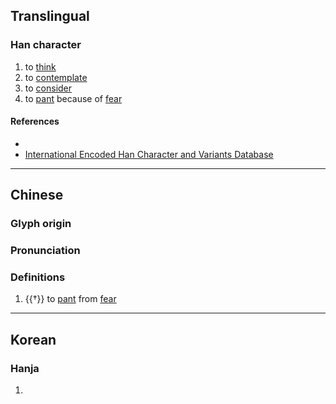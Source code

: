 {{also|㤲}}
{{character info}}
==Translingual==

===Han character===
{{Han char|rn=61|rad=心|as=07|sn=10|four=|canj=PKOO|ids=⿰忄夾}}

# to [[think]]
# to [[contemplate]]
# to [[consider]]
# to [[pant]] because of [[fear]]

====References====
* {{Han ref|kx=0387.080|dkj=10650|dj=0719.200|hdz=42303.080|uh=608F|ud=24719}}
* [http://chardb.iis.sinica.edu.tw/char/11432 International Encoded Han Character and Variants Database]

----
==Chinese==
{{zh-forms}}

===Glyph origin===
{{Han etym}}

===Pronunciation===
{{zh-pron
|m=qiè
|c=hip3
|mc=y
|oc=y
|cat=v
}}

===Definitions===
{{zh-hanzi}}

# {{†}} to [[pant]] from [[fear]]
----

==Korean==

===Hanja===
{{ko-hanja|hangeul=협|eumhun=|rv=hyeop|mr=hyŏp|y=hyep}}

# {{rfdef|ko|sort=心07}}